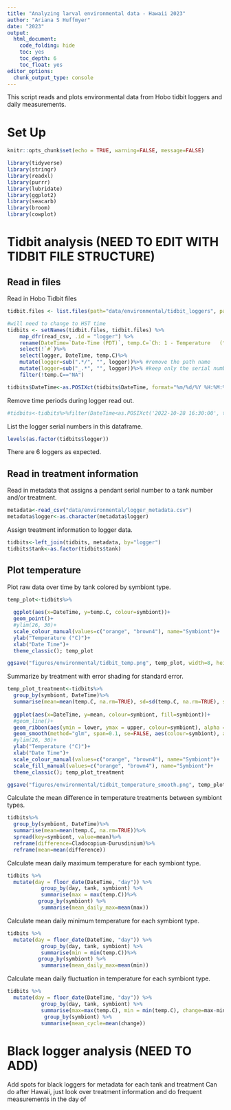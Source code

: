 ```yaml
---
title: "Analyzing larval environmental data - Hawaii 2023"
author: "Ariana S Huffmyer"
date: "2023"
output: 
  html_document:
    code_folding: hide
    toc: yes
    toc_depth: 6
    toc_float: yes
editor_options: 
  chunk_output_type: console
---
```


This script reads and plots environmental data from Hobo tidbit loggers and daily measurements.  

# Set Up    

```r
knitr::opts_chunk$set(echo = TRUE, warning=FALSE, message=FALSE)
```

```r
library(tidyverse)
library(stringr)
library(readxl)
library(purrr)
library(lubridate)
library(ggplot2)
library(seacarb)
library(broom)
library(cowplot)
```

# Tidbit analysis (NEED TO EDIT WITH TIDBIT FILE STRUCTURE)   

## Read in files  

Read in Hobo Tidbit files  
```r
tidbit.files <- list.files(path="data/environmental/tidbit_loggers", pattern="*.csv", full.names=TRUE)

#will need to change to HST time 
tidbits <- setNames(tidbit.files, tidbit.files) %>%
    map_dfr(read_csv, .id = "logger") %>%
    rename(DateTime=`Date-Time (PDT)`, temp.C=`Ch: 1 - Temperature   (°C)`)%>%
    select(!`#`)%>%
    select(logger, DateTime, temp.C)%>%
    mutate(logger=sub(".*/", "", logger))%>% #remove the path name
    mutate(logger=sub("_.*", "", logger))%>% #keep only the serial number 
    filter(!temp.C=="NA")

tidbits$DateTime<-as.POSIXct(tidbits$DateTime, format="%m/%d/%Y %H:%M:%S", tz="Pacific/Honolulu")
```

Remove time periods during logger read out.   
```r
#tidbits<-tidbits%>%filter(DateTime<as.POSIXct('2022-10-28 16:30:00', tz="Pacific/Honolulu"))
```

List the logger serial numbers in this dataframe.  
```r
levels(as.factor(tidbits$logger))
```

There are 6 loggers as expected.  

## Read in treatment information  

Read in metadata that assigns a pendant serial number to a tank number and/or treatment.  
```r
metadata<-read_csv("data/environmental/logger_metadata.csv")
metadata$logger<-as.character(metadata$logger)
```

Assign treatment information to logger data.  
```r
tidbits<-left_join(tidbits, metadata, by="logger")
tidbits$tank<-as.factor(tidbits$tank)
```

## Plot temperature    

Plot raw data over time by tank colored by symbiont type.    
```r
temp_plot<-tidbits%>%
  
  ggplot(aes(x=DateTime, y=temp.C, colour=symbiont))+
  geom_point()+
  #ylim(26, 30)+
  scale_colour_manual(values=c("orange", "brown4"), name="Symbiont")+
  ylab("Temperature (°C)")+
  xlab("Date Time")+
  theme_classic(); temp_plot

ggsave("figures/environmental/tidbit_temp.png", temp_plot, width=8, height=6)
```

Summarize by treatment with error shading for standard error.  
```r
temp_plot_treatment<-tidbits%>%
  group_by(symbiont, DateTime)%>%
  summarise(mean=mean(temp.C, na.rm=TRUE), sd=sd(temp.C, na.rm=TRUE), sem=sd/sqrt(6), upper=mean+sd, lower=mean-sd)%>%
  
  ggplot(aes(x=DateTime, y=mean, colour=symbiont, fill=symbiont))+
  #geom_line()+
  geom_ribbon(aes(ymin = lower, ymax = upper, colour=symbiont), alpha = 0.4, colour = NA, show.legend=FALSE) +
  geom_smooth(method="glm", span=0.1, se=FALSE, aes(colour=symbiont), alpha=1, show.legend=TRUE) +
  #ylim(26, 30)+
  ylab("Temperature (°C)")+
  xlab("Date Time")+
  scale_colour_manual(values=c("orange", "brown4"), name="Symbiont")+
  scale_fill_manual(values=c("orange", "brown4"), name="Symbiont")+
  theme_classic(); temp_plot_treatment

ggsave("figures/environmental/tidbit_temperature_smooth.png", temp_plot_treatment, width=8, height=6)
```

Calculate the mean difference in temperature treatments between symbiont types.  
```r
tidbits%>%
  group_by(symbiont, DateTime)%>%
  summarise(mean=mean(temp.C, na.rm=TRUE))%>%
  spread(key=symbiont, value=mean)%>%
  reframe(difference=Cladocopium-Durusdinium)%>%
  reframe(mean=mean(difference))
```

Calculate mean daily maximum temperature for each symbiont type.     
```r
tidbits %>%
  mutate(day = floor_date(DateTime, "day")) %>%
           group_by(day, tank, symbiont) %>%
           summarise(max = max(temp.C))%>%
          group_by(symbiont) %>%
           summarise(mean_daily_max=mean(max))
```

Calculate mean daily minimum temperature for each symbiont type.     
```r
tidbits %>%
  mutate(day = floor_date(DateTime, "day")) %>%
           group_by(day, tank, symbiont) %>%
           summarise(min = min(temp.C))%>%
          group_by(symbiont) %>%
           summarise(mean_daily_max=mean(min))
```

Calculate mean daily fluctuation in temperature for each symbiont type.     
```r
tidbits %>%
  mutate(day = floor_date(DateTime, "day")) %>%
           group_by(day, tank, symbiont) %>%
           summarise(max=max(temp.C), min = min(temp.C), change=max-min)%>%
            group_by(symbiont) %>%
           summarise(mean_cycle=mean(change))
```

# Black logger analysis (NEED TO ADD)

Add spots for black loggers for metadata for each tank and treatment 
Can do after Hawaii, just look over treatment information and do frequent measurements in the day of 
